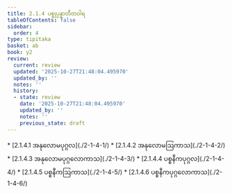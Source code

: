 ```yaml
---
title: 2.1.4 ပစ္စုပ္ပန္နာတီတဝါရ
tableOfContents: false
sidebar:
  order: 4
type: tipitaka
basket: ab
book: y2
review:
  current: review
  updated: '2025-10-27T21:48:04.495970'
  updated_by: ''
  notes: ''
  history:
  - state: review
    date: '2025-10-27T21:48:04.495970'
    updated_by: ''
    notes: ''
    previous_state: draft
---
```



<ReviewStatus review={frontmatter.review} showDetails={true} />

<HypothesisAnnotation frontmatter={frontmatter} />

<DynamicBreadcrumb />



<TableOfContents book="y2" section="2.1.4">
* [2.1.4.1 အနုလောမပုဂ္ဂလ](./2-1-4-1/)
* [2.1.4.2 အနုလောမဩကာသ](./2-1-4-2/)
* [2.1.4.3 အနုလောမပုဂ္ဂလောကာသ](./2-1-4-3/)
* [2.1.4.4 ပစ္စနီကပုဂ္ဂလ](./2-1-4-4/)
* [2.1.4.5 ပစ္စနီကဩကာသ](./2-1-4-5/)
* [2.1.4.6 ပစ္စနီကပုဂ္ဂလောကာသ](./2-1-4-6/)
</TableOfContents>